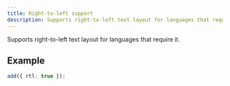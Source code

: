 ```yaml
---
title: Right-to-left support
description: Supports right-to-left text layout for languages that require it.
---
```


Supports right-to-left text layout for languages that require it.


<RtlExample />

## Example

```ts
add({ rtl: true });
```


<Blob1 />
